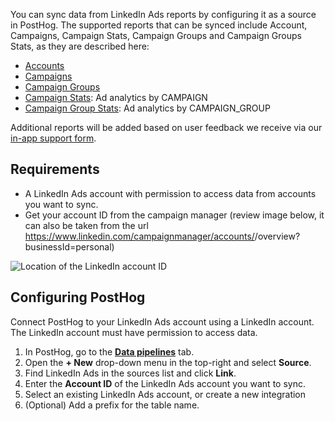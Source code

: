You can sync data from LinkedIn Ads reports by configuring it as a source in PostHog. The supported reports that can be synced include Account, Campaigns, Campaign Stats, Campaign Groups and Campaign Groups Stats, as they are described here:
- [Accounts](https://learn.microsoft.com/en-us/linkedin/marketing/integrations/ads/account-structure/create-and-manage-accounts?view=li-lms-2025-08&tabs=http)
- [Campaigns](https://learn.microsoft.com/en-us/linkedin/marketing/integrations/ads/account-structure/create-and-manage-campaigns?view=li-lms-2025-08&viewFallbackFrom=li-lms-2023-05&tabs=http#search-for-campaigns)
- [Campaign Groups](https://learn.microsoft.com/en-us/linkedin/marketing/integrations/ads/account-structure/create-and-manage-campaign-groups?view=li-lms-2025-08&viewFallbackFrom=li-lms-2023-05&tabs=http#search-for-campaign-groups)
- [Campaign Stats](https://learn.microsoft.com/en-us/linkedin/marketing/integrations/ads-reporting/ads-reporting?view=li-lms-2025-08&viewFallbackFrom=li-lms-2023-05&tabs=curl#ad-analytics): Ad analytics by CAMPAIGN
- [Campaign Group Stats](https://learn.microsoft.com/en-us/linkedin/marketing/integrations/ads-reporting/ads-reporting?view=li-lms-2025-08&viewFallbackFrom=li-lms-2023-05&tabs=curl#ad-analytics): Ad analytics by CAMPAIGN_GROUP

Additional reports will be added based on user feedback we receive via our [in-app support form](https://app.posthog.com/#panel=support%3Afeedback%3Adata_warehouse%3Alow%3Atrue).

## Requirements
- A LinkedIn Ads account with permission to access data from accounts you want to sync.
- Get your account ID from the campaign manager (review image below, it can also be taken from the url https://www.linkedin.com/campaignmanager/accounts/<ID>/overview?businessId=personal)

![Location of the LinkedIn account ID](https://res.cloudinary.com/dmukukwp6/image/upload/Screenshot_2025_09_04_at_2_50_18_PM_6b12746cac.png)



## Configuring PostHog

Connect PostHog to your LinkedIn Ads account using a LinkedIn account. The LinkedIn account must have permission to access data.


1. In PostHog, go to the **[Data pipelines](https://app.posthog.com/pipeline/sources)** tab.
2. Open the **+ New** drop-down menu in the top-right and select **Source**.
3. Find LinkedIn Ads in the sources list and click **Link**.
4. Enter the **Account ID** of the LinkedIn Ads account you want to sync.
5. Select an existing LinkedIn Ads account, or create a new integration
6. (Optional) Add a prefix for the table name.
